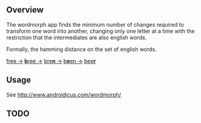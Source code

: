 == Overview ==

The wordmorph app finds the minimum number of changes required to transform one word into another, changing only one letter at a time with the restriction that the intermediates are also english words.

Formally, the hamming distance on the set of english words.

[http://www.dictionary.com/browse/free free ->]
[http://www.dictionary.com/browse/bree '''b'''ree ->]
[http://www.dictionary.com/browse/bren bre'''n''' ->]
[http://www.dictionary.com/browse/been b'''e'''en ->]
[http://www.dictionary.com/browse/beer bee'''r''']

== Usage ==

See <a href="http://www.androidicus.com/wordmorph/">http://www.androidicus.com/wordmorph/</a>


== TODO ==


        
    
